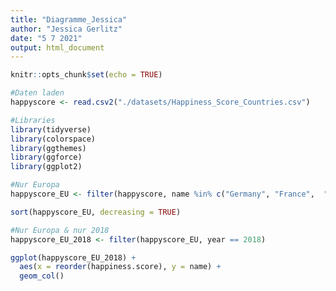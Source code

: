 ```yaml
---
title: "Diagramme_Jessica"
author: "Jessica Gerlitz"
date: "5 7 2021"
output: html_document
---
```


```r
knitr::opts_chunk$set(echo = TRUE)
```

```r
#Daten laden
happyscore <- read.csv2("./datasets/Happiness_Score_Countries.csv")

#Libraries
library(tidyverse)
library(colorspace)
library(ggthemes)
library(ggforce)
library(ggplot2)
```

```r
#Nur Europa
happyscore_EU <- filter(happyscore, name %in% c("Germany", "France",  "United Kingdom", "Spain", "Italy", "Poland", "Sweden", "Netherlands", "Finland", "Czech Republic", "Norway", "Austria", "Switzerland", "Hungary", "Denmark", "Romania", "Portugal", "Belgium", "Ireland", "Slovakia", "Greece", "Estonia", "Croatia", "Slovenia", "Bulgaria", "Lithuania", "Latvia", "Cyprus", "Luxembourg", "Malta"))

sort(happyscore_EU, decreasing = TRUE)

#Nur Europa & nur 2018
happyscore_EU_2018 <- filter(happyscore_EU, year == 2018)

ggplot(happyscore_EU_2018) +
  aes(x = reorder(happiness.score), y = name) +
  geom_col()
```